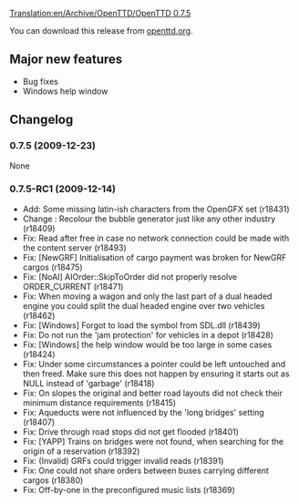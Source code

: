 [[Translation:en/Archive/OpenTTD/OpenTTD 0.7.5]]

{{en/Development/OTTDVersions}}
{{en/Archive/OpenTTD/Release|prev=OpenTTD 0.7.4|next=OpenTTD 1.0.0|date=2009-12-23}}

You can download this release from [http://www.openttd.org/en/download-stable/0.7.5 openttd.org].

==Major new features==

*Bug fixes
*Windows help window

==Changelog==

===0.7.5 (2009-12-23)===

None

===0.7.5-RC1 (2009-12-14)===

* Add: Some missing latin-ish characters from the OpenGFX set (r18431)
* Change {{en/Development/Design Drafts/Flyspray|3349}}: Recolour the bubble generator just like any other industry (r18409)
* Fix: Read after free in case no network connection could be made with the content server (r18493)
* Fix: [NewGRF] Initialisation of cargo payment was broken for NewGRF cargos {{en/Development/Design Drafts/Flyspray|3344}} (r18475)
* Fix: [NoAI] AIOrder::SkipToOrder did not properly resolve ORDER_CURRENT (r18471)
* Fix: When moving a wagon and only the last part of a dual headed engine you could split the dual headed engine over two vehicles (r18462)
* Fix: [Windows] Forgot to load the symbol from SDL.dll (r18439)
* Fix: Do not run the 'jam protection' for vehicles in a depot {{en/Development/Design Drafts/Flyspray|3360}} (r18428)
* Fix: [Windows] the help window would be too large in some cases {{en/Development/Design Drafts/Flyspray|3327}} (r18424)
* Fix: Under some circumstances a pointer could be left untouched and then freed. Make sure this does not happen by ensuring it starts out as NULL instead of 'garbage' {{en/Development/Design Drafts/Flyspray|3298}} (r18418)
* Fix: On slopes the original and better road layouts did not check their minimum distance requirements {{en/Development/Design Drafts/Flyspray|3332}} (r18415)
* Fix: Aqueducts were not influenced by the 'long bridges' setting {{en/Development/Design Drafts/Flyspray|3338}} (r18407)
* Fix: Drive through road stops did not get flooded (r18401)
* Fix: [YAPP] Trains on bridges were not found, when searching for the origin of a reservation {{en/Development/Design Drafts/Flyspray|3345}} (r18392)
* Fix: (Invalid) GRFs could trigger invalid reads (r18391)
* Fix: One could not share orders between buses carrying different cargos (r18380)
* Fix: Off-by-one in the preconfigured music lists {{en/Development/Design Drafts/Flyspray|3339}} (r18369)